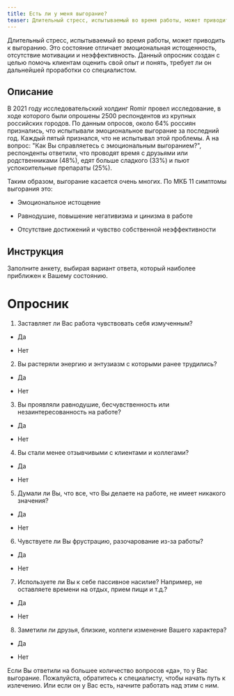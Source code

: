 ```yaml
---
title: Есть ли у меня выгорание?
teaser: Длительный стресс, испытываемый во время работы, может приводить к выгоранию. Это состояние отличает эмоциональная истощенность, отсутствие мотивации и неэффективность. Данный опросник создан с целью помочь клиентам оценить свой опыт и понять, требует ли он дальнейшей проработки со специалистом.
---
```


Длительный стресс, испытываемый во время работы, может приводить к
выгоранию. Это состояние отличает эмоциональная истощенность, отсутствие
мотивации и неэффективность. Данный опросник создан с целью помочь
клиентам оценить свой опыт и понять, требует ли он дальнейшей проработки
со специалистом.

## Описание

В 2021 году исследовательский холдинг Romir провел исследование, в ходе
которого были опрошены 2500 респондентов из крупных российских городов.
По данным опросов, около 64% россиян признались, что испытывали
эмоциональное выгорание за последний год. Каждый пятый признался, что не
испытывал этой проблемы. А на вопрос: \"Как Вы справляетесь с
эмоциональным выгоранием?\", респонденты ответили, что проводят время с
друзьями или родственниками (48%), едят больше сладкого (33%) и пьют
успокоительные препараты (25%).

Таким образом, выгорание касается очень многих. По МКБ 11 симптомы
выгорания это:

-   Эмоциональное истощение

-   Равнодушие, повышение негативизма и цинизма в работе

-   Отсутствие достижений и чувство собственной неэффективности

## Инструкция

Заполните анкету, выбирая вариант ответа, который наиболее приближен к
Вашему состоянию.

# Опросник

1.  Заставляет ли Вас работа чувствовать себя измученным?

-   Да

-   Нет

2.  Вы растеряли энергию и энтузиазм с которыми ранее трудились?

-   Да

-   Нет

3.  Вы проявляли равнодушие, бесчувственность или незаинтересованность
    на работе?

-   Да

-   Нет

4.  Вы стали менее отзывчивыми с клиентами и коллегами?

-   Да

-   Нет

5.  Думали ли Вы, что все, что Вы делаете на работе, не имеет никакого
    значения?

-   Да

-   Нет

6.  Чувствуете ли Вы фрустрацию, разочарование из-за работы?

-   Да

-   Нет

7.  Используете ли Вы к себе пассивное насилие? Например, не оставляете
    времени на отдых, прием пищи и т.д.?

-   Да

-   Нет

8.  Заметили ли друзья, близкие, коллеги изменение Вашего характера?

-   Да

-   Нет

Если Вы ответили на большее количество вопросов «да», то у Вас
выгорание. Пожалуйста, обратитесь к специалисту, чтобы начать путь к
излечению. Или если он у Вас есть, начните работать над этим с ним.
